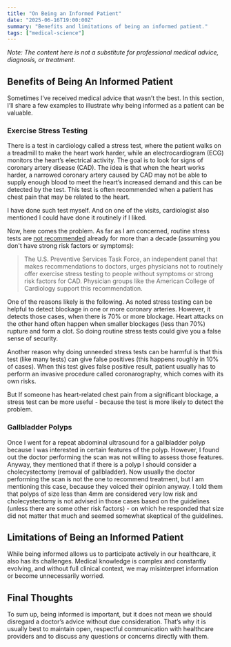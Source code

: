 ```yaml
---
title: "On Being an Informed Patient"
date: "2025-06-16T19:00:00Z"
summary: "Benefits and limitations of being an informed patient."
tags: ["medical-science"]
---
```


_Note: The content here is not a substitute for professional medical advice, diagnosis, or treatment._

## Benefits of Being An Informed Patient

Sometimes I’ve received medical advice that wasn’t the best. In this section, I’ll share a few examples to illustrate why being informed as a patient can be valuable.

### Exercise Stress Testing

There is a test in cardiology called a stress test, where the patient
walks on a treadmill to make the heart work harder, while an
electrocardiogram (ECG) monitors the heart’s electrical activity. The
goal is to look for signs of coronary artery disease (CAD). The idea is
that when the heart works harder, a narrowed coronary artery caused by
CAD may not be able to supply enough blood to meet the heart’s increased
demand and this can be detected by the test. This test is often
recommended when a patient has chest pain that may be related to the
heart.

I have done such test myself. And on one of the visits, cardiologist also mentioned I could have done it routinely
if I liked.

Now, here comes the problem. As far as I am concerned, routine stress tests are [not recommended](https://www.health.harvard.edu/newsletter_article/cardiac-exercise-stress-testing-what-it-can-and-cannot-tell-you)
already for more than a decade (assuming you don't have strong risk factors or symptoms):

> The U.S. Preventive Services Task Force, an independent panel that makes recommendations to doctors, urges physicians not to routinely offer exercise stress testing to people without symptoms or strong risk factors for CAD. Physician groups like the American College of Cardiology support this recommendation.

One of the reasons likely is the following. As noted stress testing can be helpful to detect blockage in one or more coronary arteries.
However, it detects those cases, when there is 70% or more blockage. Heart attacks on the other hand often happen when smaller blockages (less than 70%)
rupture and form a clot. So doing routine stress tests could give you a false sense of security.

Another reason why doing unneeded stress tests can be harmful is that this test (like many tests) can give false positives (this happens roughly in 10% of cases).
When this test gives false positive result, patient usually has to perform an invasive procedure called coronarography, which comes with its own risks.

But If someone has heart-related chest pain from a significant blockage, a stress test can be more useful - because the test is more likely to detect the problem.

### Gallbladder Polyps

Once I went for a repeat abdominal ultrasound for a gallbladder polyp because I was interested in certain features of the polyp.
However, I found out the doctor performing the scan was not willing to assess those features.
Anyway, they mentioned that if there is a polyp I should consider a cholecystectomy (removal of gallbladder). Now usually the doctor performing the scan
is not the one to recommend treatment, but I am mentioning this case, because they voiced their opinion anyway.
I told them that polyps of size less than 4mm are considered very low risk and cholecystectomy is not advised in those cases based
on the guidelines (unless there are some other risk factors) - on which he responded that size did not matter that much and
seemed somewhat skeptical of the guidelines.

## Limitations of Being an Informed Patient

While being informed allows us to participate actively in our healthcare, it also has its challenges. Medical knowledge
is complex and constantly evolving, and without full clinical context, we may misinterpret information or become unnecessarily
worried.

## Final Thoughts

To sum up, being informed is important, but it does not mean we should disregard a doctor’s advice without due consideration.
That’s why it is usually best to maintain open, respectful communication with healthcare providers and to discuss any questions or concerns directly with them.
